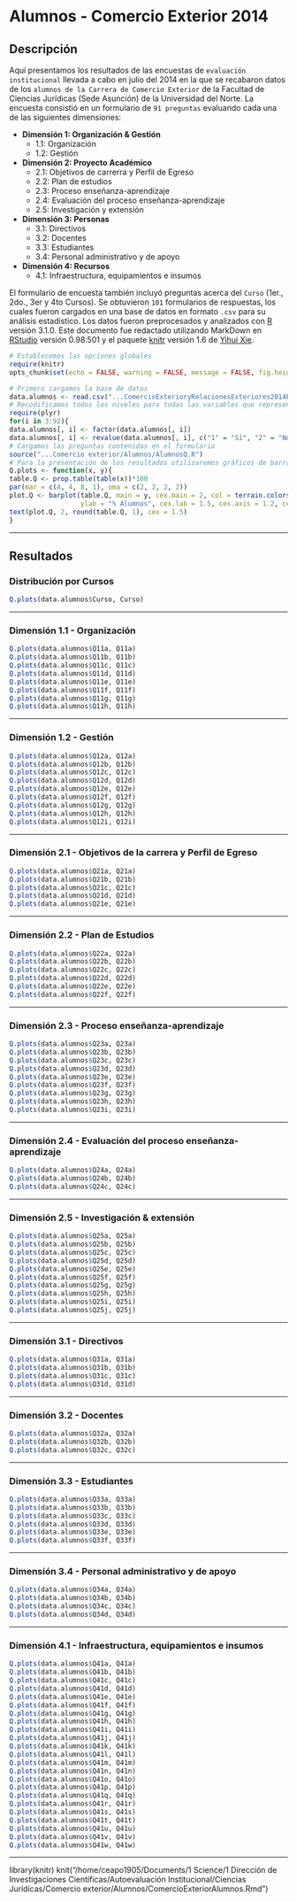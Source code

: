 # Alumnos - Comercio Exterior 2014
## Descripción
Aquí presentamos los resultados de las encuestas de `evaluación institucional` llevada a cabo en julio del 2014 en la que se recabaron datos de los `alumnos de la Carrera de Comercio Exterior` de la Facultad de Ciencias Jurídicas (Sede Asunción) de la Universidad del Norte. La encuesta consistió en un formulario de `91 preguntas` evaluando cada una de las siguientes dimensiones:

* __Dimensión 1: Organización & Gestión__
    * 1.1: Organización
    * 1.2: Gestión
* __Dimensión 2: Proyecto Académico__
    * 2.1: Objetivos de carrerra y Perfil de Egreso
    * 2.2: Plan de estudios
    * 2.3: Proceso enseñanza-aprendizaje
    * 2.4: Evaluación del proceso enseñanza-aprendizaje
    * 2.5: Investigación y extensión
* __Dimensión 3: Personas__
    * 3.1: Directivos
    * 3.2: Docentes
    * 3.3: Estudiantes
    * 3.4: Personal administrativo y de apoyo
* __Dimensión 4: Recursos__
    * 4.1: Infraestructura, equipamientos e insumos

El formulario de encuesta también incluyó preguntas acerca del `Curso` (1er., 2do., 3er y 4to Cursos). Se obtuvieron `101` formularios de respuestas, los cuales fueron cargados en una base de datos en formato `.csv` para su análisis estadístico. Los datos fueron preprocesados y analizados con [R](http://www.r-project.org) versión 3.1.0. Este documento fue redactado utilizando MarkDown en [RStudio](http://www.rstudio.com) versión 0.98.501 y el paquete [knitr](http://cran.r-project.org/web/packages/knitr/index.html) versión 1.6 de [Yihui Xie](http://yihui.name/knitr).

```r
# Establecemos las opciones globales
require(knitr)
opts_chunk$set(echo = FALSE, warning = FALSE, message = FALSE, fig.height = 8, fig.width = 13)
```

```r
# Primero cargamos la base de datos
data.alumnos <- read.csv("...ComercioExterioryRelacionesExteriores2014Estudiantes.csv")
# Recodificamos todos los niveles para todas las variables que representan preguntas, utilizando las etiquetas establecidas en el formulario
require(plyr)
for(i in 3:92){
data.alumnos[, i] <- factor(data.alumnos[, i])
data.alumnos[, i] <- revalue(data.alumnos[, i], c("1" = "Sí", "2" = "No", "3" = "En parte", "4" = "Sin opinión/No sabe"))}
# Cargamos las preguntas contenidas en el formulario
source("...Comercio exterior/Alumnos/AlumnosQ.R")
# Para la presentación de los resultados utilizaremos gráficos de barras, según la siguiente función
Q.plots <- function(x, y){
table.Q <- prop.table(table(x))*100
par(mar = c(4, 4, 8, 1), oma = c(2, 2, 2, 2))
plot.Q <- barplot(table.Q, main = y, cex.main = 2, col = terrain.colors(9),
                  ylab = "% Alumnos", cex.lab = 1.5, cex.axis = 1.2, cex.names = 1.5)
text(plot.Q, 2, round(table.Q, 1), cex = 1.5)
}
```

***

## Resultados
### Distribución por Cursos
```r
Q.plots(data.alumnos$Curso, Curso)
```

***

### Dimensión 1.1 - Organización
```r
Q.plots(data.alumnos$Q11a, Q11a)
Q.plots(data.alumnos$Q11b, Q11b)
Q.plots(data.alumnos$Q11c, Q11c)
Q.plots(data.alumnos$Q11d, Q11d)
Q.plots(data.alumnos$Q11e, Q11e)
Q.plots(data.alumnos$Q11f, Q11f)
Q.plots(data.alumnos$Q11g, Q11g)
Q.plots(data.alumnos$Q11h, Q11h)
```

***

### Dimensión 1.2 - Gestión
```r
Q.plots(data.alumnos$Q12a, Q12a)
Q.plots(data.alumnos$Q12b, Q12b)
Q.plots(data.alumnos$Q12c, Q12c)
Q.plots(data.alumnos$Q12d, Q12d)
Q.plots(data.alumnos$Q12e, Q12e)
Q.plots(data.alumnos$Q12f, Q12f)
Q.plots(data.alumnos$Q12g, Q12g)
Q.plots(data.alumnos$Q12h, Q12h)
Q.plots(data.alumnos$Q12i, Q12i)
```

***

### Dimensión 2.1 - Objetivos de la carrera y Perfil de Egreso
```r
Q.plots(data.alumnos$Q21a, Q21a)
Q.plots(data.alumnos$Q21b, Q21b)
Q.plots(data.alumnos$Q21c, Q21c)
Q.plots(data.alumnos$Q21d, Q21d)
Q.plots(data.alumnos$Q21e, Q21e)
```

***

### Dimensión 2.2 - Plan de Estudios
```r
Q.plots(data.alumnos$Q22a, Q22a)
Q.plots(data.alumnos$Q22b, Q22b)
Q.plots(data.alumnos$Q22c, Q22c)
Q.plots(data.alumnos$Q22d, Q22d)
Q.plots(data.alumnos$Q22e, Q22e)
Q.plots(data.alumnos$Q22f, Q22f)
```

***

### Dimensión 2.3 - Proceso enseñanza-aprendizaje
```r
Q.plots(data.alumnos$Q23a, Q23a)
Q.plots(data.alumnos$Q23b, Q23b)
Q.plots(data.alumnos$Q23c, Q23c)
Q.plots(data.alumnos$Q23d, Q23d)
Q.plots(data.alumnos$Q23e, Q23e)
Q.plots(data.alumnos$Q23f, Q23f)
Q.plots(data.alumnos$Q23g, Q23g)
Q.plots(data.alumnos$Q23h, Q23h)
Q.plots(data.alumnos$Q23i, Q23i)
```

***

### Dimensión 2.4 - Evaluación del proceso enseñanza-aprendizaje
```r
Q.plots(data.alumnos$Q24a, Q24a)
Q.plots(data.alumnos$Q24b, Q24b)
Q.plots(data.alumnos$Q24c, Q24c)
```

***

### Dimensión 2.5 - Investigación & extensión
```r
Q.plots(data.alumnos$Q25a, Q25a)
Q.plots(data.alumnos$Q25b, Q25b)
Q.plots(data.alumnos$Q25c, Q25c)
Q.plots(data.alumnos$Q25d, Q25d)
Q.plots(data.alumnos$Q25e, Q25e)
Q.plots(data.alumnos$Q25f, Q25f)
Q.plots(data.alumnos$Q25g, Q25g)
Q.plots(data.alumnos$Q25h, Q25h)
Q.plots(data.alumnos$Q25i, Q25i)
Q.plots(data.alumnos$Q25j, Q25j)
```

***

### Dimensión 3.1 - Directivos
```r
Q.plots(data.alumnos$Q31a, Q31a)
Q.plots(data.alumnos$Q31b, Q31b)
Q.plots(data.alumnos$Q31c, Q31c)
Q.plots(data.alumnos$Q31d, Q31d)
```

***

### Dimensión 3.2 - Docentes
```r
Q.plots(data.alumnos$Q32a, Q32a)
Q.plots(data.alumnos$Q32b, Q32b)
Q.plots(data.alumnos$Q32c, Q32c)
```

***

### Dimensión 3.3 - Estudiantes
```r
Q.plots(data.alumnos$Q33a, Q33a)
Q.plots(data.alumnos$Q33b, Q33b)
Q.plots(data.alumnos$Q33c, Q33c)
Q.plots(data.alumnos$Q33d, Q33d)
Q.plots(data.alumnos$Q33e, Q33e)
Q.plots(data.alumnos$Q33f, Q33f)
```

***

### Dimensión 3.4 - Personal administrativo y de apoyo
```r
Q.plots(data.alumnos$Q34a, Q34a)
Q.plots(data.alumnos$Q34b, Q34b)
Q.plots(data.alumnos$Q34c, Q34c)
Q.plots(data.alumnos$Q34d, Q34d)
```

***

### Dimensión 4.1 - Infraestructura, equipamientos e insumos
```r
Q.plots(data.alumnos$Q41a, Q41a)
Q.plots(data.alumnos$Q41b, Q41b)
Q.plots(data.alumnos$Q41c, Q41c)
Q.plots(data.alumnos$Q41d, Q41d)
Q.plots(data.alumnos$Q41e, Q41e)
Q.plots(data.alumnos$Q41f, Q41f)
Q.plots(data.alumnos$Q41g, Q41g)
Q.plots(data.alumnos$Q41h, Q41h)
Q.plots(data.alumnos$Q41i, Q41i)
Q.plots(data.alumnos$Q41j, Q41j)
Q.plots(data.alumnos$Q41k, Q41k)
Q.plots(data.alumnos$Q41l, Q41l)
Q.plots(data.alumnos$Q41m, Q41m)
Q.plots(data.alumnos$Q41n, Q41n)
Q.plots(data.alumnos$Q41o, Q41o)
Q.plots(data.alumnos$Q41p, Q41p)
Q.plots(data.alumnos$Q41q, Q41q)
Q.plots(data.alumnos$Q41r, Q41r)
Q.plots(data.alumnos$Q41s, Q41s)
Q.plots(data.alumnos$Q41t, Q41t)
Q.plots(data.alumnos$Q41u, Q41u)
Q.plots(data.alumnos$Q41v, Q41v)
Q.plots(data.alumnos$Q41w, Q41w)
```

***

library(knitr)
knit("/home/ceapo1905/Documents/1 Science/1 Dirección de Investigaciones Científicas/Autoevaluación Institucional/Ciencias Jurídicas/Comercio exterior/Alumnos/ComercioExteriorAlumnos.Rmd")